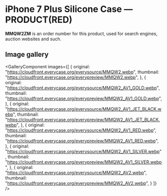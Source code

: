 
# iPhone 7 Plus Silicone Case — PRODUCT(RED)

<Callout type='info' emoji='👉🏻'>**MMQW2ZM** is an order number for this product, used for search engines, auction websites and such.</Callout>

## Image gallery

<GalleryComponent
    images={[
      {
        original: "https://cloudfront.everycase.org/everysource/MMQW2.webp",
        thumbnail: "https://cloudfront.everycase.org/everypreview/MMQW2.webp",
      },
      {
        original: "https://cloudfront.everycase.org/everysource/MMQW2_AV1_GOLD.webp",
        thumbnail: "https://cloudfront.everycase.org/everypreview/MMQW2_AV1_GOLD.webp",
      },
      {
        original: "https://cloudfront.everycase.org/everysource/MMQW2_AV1_JET_BLACK.webp",
        thumbnail: "https://cloudfront.everycase.org/everypreview/MMQW2_AV1_JET_BLACK.webp",
      },
      {
        original: "https://cloudfront.everycase.org/everysource/MMQW2_AV1_RED.webp",
        thumbnail: "https://cloudfront.everycase.org/everypreview/MMQW2_AV1_RED.webp",
      },
      {
        original: "https://cloudfront.everycase.org/everysource/MMQW2_AV1_SILVER.webp",
        thumbnail: "https://cloudfront.everycase.org/everypreview/MMQW2_AV1_SILVER.webp",
      },
      {
        original: "https://cloudfront.everycase.org/everysource/MMQW2_AV2.webp",
        thumbnail: "https://cloudfront.everycase.org/everypreview/MMQW2_AV2.webp",
      }
    ]}
  />
